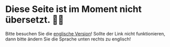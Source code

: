 # Diese Seite ist im Moment nicht übersetzt. 😵‍💫

Bitte besuchen Sie die [englische Version](https://wiki.holtyx.com/gmod/spots)!
Sollte der Link nicht funktionieren, dann bitte ändern Sie die Sprache unten rechts zu englisch!
